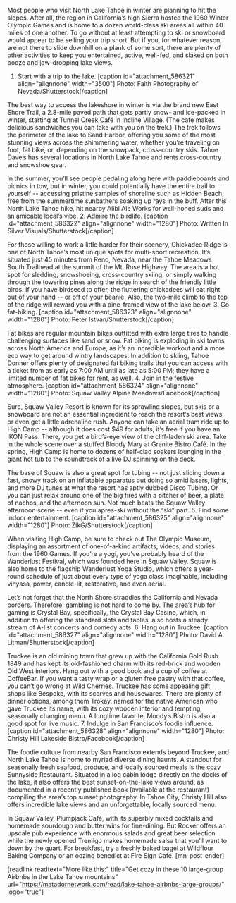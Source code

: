 Most people who visit North Lake Tahoe in winter are planning to hit the slopes. After all, the region in California’s high Sierra hosted the 1960 Winter Olympic Games and is home to a dozen world-class ski areas all within 40 miles of one another. To go without at least attempting to ski or snowboard would appear to be selling your trip short. But if you, for whatever reason, are not there to slide downhill on a plank of some sort, there are plenty of other activities to keep you entertained, active, well-fed, and slaked on both booze and jaw-dropping lake views.
1. Start with a trip to the lake.
[caption id="attachment_586321" align="alignnone" width="3500"] Photo: Faith Photography of Nevada/Shutterstock[/caption]

The best way to access the lakeshore in winter is via the brand new East Shore Trail, a 2.8-mile paved path that gets partly snow- and ice-packed in winter, starting at Tunnel Creek Café in Incline Village. (The cafe makes delicious sandwiches you can take with you on the trek.) The trek follows the perimeter of the lake to Sand Harbor, offering you some of the most stunning views across the shimmering water, whether you’re traveling on foot, fat bike, or, depending on the snowpack, cross-country skis. Tahoe Dave’s has several locations in North Lake Tahoe and rents cross-country and snowshoe gear.

In the summer, you’ll see people pedaling along here with paddleboards and picnics in tow, but in winter, you could potentially have the entire trail to yourself -- accessing pristine samples of shoreline such as Hidden Beach, free from the summertime sunbathers soaking up rays in the buff. After this North Lake Tahoe hike, hit nearby Alibi Ale Works for well-honed suds and an amicable local’s vibe.
2. Admire the birdlife.
[caption id="attachment_586322" align="alignnone" width="1280"] Photo: Written In Silver Visuals/Shutterstock[/caption]

For those willing to work a little harder for their scenery, Chickadee Ridge is one of North Tahoe’s most unique spots for multi-sport recreation. It’s situated just 45 minutes from Reno, Nevada, near the Tahoe Meadows South Trailhead at the summit of the Mt. Rose Highway. The area is a hot spot for sledding, snowshoeing, cross-country skiing, or simply walking through the towering pines along the ridge in search of the friendly little birds. If you have birdseed to offer, the fluttering chickadees will eat right out of your hand -- or off of your beanie. Also, the two-mile climb to the top of the ridge will reward you with a pine-framed view of the lake below.
3. Go fat-biking.
[caption id="attachment_586323" align="alignnone" width="1280"] Photo: Peter Istvan/Shutterstock[/caption]

Fat bikes are regular mountain bikes outfitted with extra large tires to handle challenging surfaces like sand or snow. Fat biking is exploding in ski towns across North America and Europe, as it’s an incredible workout and a more eco way to get around wintry landscapes. In addition to skiing, Tahoe Donner offers plenty of designated fat biking trails that you can access with a ticket from as early as 7:00 AM until as late as 5:00 PM; they have a limited number of fat bikes for rent, as well.
4. Join in the festive atmosphere.
[caption id="attachment_586324" align="alignnone" width="1280"] Photo: Squaw Valley Alpine Meadows/Facebook[/caption]

Sure, Squaw Valley Resort is known for its sprawling slopes, but skis or a snowboard are not an essential ingredient to reach the resort’s best views, or even get a little adrenaline rush. Anyone can take an aerial tram ride up to High Camp -- although it does cost $49 for adults, it’s free if you have an IKON Pass. There, you get a bird’s-eye view of the cliff-laden ski area. Take in the whole scene over a stuffed Bloody Mary at Granite Bistro Café. In the spring, High Camp is home to dozens of half-clad soakers lounging in the giant hot tub to the soundtrack of a live DJ spinning on the deck.

The base of Squaw is also a great spot for tubing -- not just sliding down a fast, snowy track on an inflatable apparatus but doing so amid lasers, lights, and more DJ tunes at what the resort has aptly dubbed Disco Tubing. Or you can just relax around one of the big fires with a pitcher of beer, a plate of nachos, and the afternoon sun. Not much beats the Squaw Valley afternoon scene -- even if you apres-ski without the “ski” part.
5. Find some indoor entertainment.
[caption id="attachment_586325" align="alignnone" width="1280"] Photo: ZikG/Shutterstock[/caption]

When visiting High Camp, be sure to check out The Olympic Museum, displaying an assortment of one-of-a-kind artifacts, videos, and stories from the 1960 Games. If you’re a yogi, you’ve probably heard of the Wanderlust Festival, which was founded here in Squaw Valley. Squaw is also home to the flagship Wanderlust Yoga Studio, which offers a year-round schedule of just about every type of yoga class imaginable, including vinyasa, power, candle-lit, restorative, and even aerial.

Let’s not forget that the North Shore straddles the California and Nevada borders. Therefore, gambling is not hard to come by. The area’s hub for gaming is Crystal Bay, specifically, the Crystal Bay Casino, which, in addition to offering the standard slots and tables, also hosts a steady stream of A-list concerts and comedy acts.
6. Hang out in Truckee.
[caption id="attachment_586327" align="alignnone" width="1280"] Photo: David A. Litman/Shutterstock[/caption]

Truckee is an old mining town that grew up with the California Gold Rush 1849 and has kept its old-fashioned charm with its red-brick and wooden Old West interiors. Hang out with a good book and a cup of coffee at CoffeeBar. If you want a tasty wrap or a gluten free pastry with that coffee, you can’t go wrong at Wild Cherries. Truckee has some appealing gift shops like Bespoke, with its scarves and housewares. There are plenty of dinner options, among them Trokay, named for the native American who gave Truckee its name, with its cozy wooden interior and tempting, seasonally changing menu. A longtime favorite, Moody’s Bistro is also a good spot for live music.
7. Indulge in San Francisco’s foodie influence.
[caption id="attachment_586328" align="alignnone" width="1280"] Photo: Christy Hill Lakeside Bistro/Facebook[/caption]

The foodie culture from nearby San Francisco extends beyond Truckee, and North Lake Tahoe is home to myriad diverse dining haunts. A standout for seasonally fresh seafood, produce, and locally sourced meals is the cozy Sunnyside Restaurant. Situated in a log cabin lodge directly on the docks of the lake, it also offers the best sunset-on-the-lake views around, as documented in a recently published book (available at the restaurant) compiling the area’s top sunset photography. In Tahoe City, Christy Hill also offers incredible lake views and an unforgettable, locally sourced menu.

In Squaw Valley, Plumpjack Café, with its superbly mixed cocktails and homemade sourdough and butter wins for fine-dining. But Rocker offers an upscale pub experience with enormous salads and great beer selection while the newly opened Tremigo makes homemade salsa that you’ll want to down by the quart. For breakfast, try a freshly baked bagel at Wildflour Baking Company or an oozing benedict at Fire Sign Café. [mn-post-ender]

[readlink readtext="More like this:" title="Get cozy in these 10 large-group Airbnbs in the Lake Tahoe mountains" url="https://matadornetwork.com/read/lake-tahoe-airbnbs-large-groups/" logo="true"]